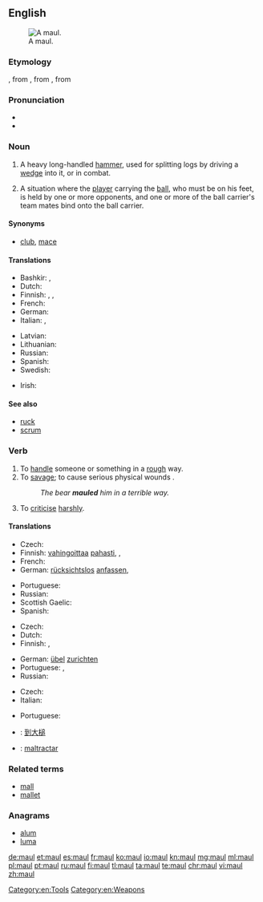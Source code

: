 {{also|Maul}}
==English==
[[Image:Monster Maul.jpg|thumb|A maul.]]

===Etymology===
{{etyl|enm|en}} {{term|malle||lang=enm|mace, maul}}, from {{etyl|xno|en}} {{term|mail|lang=fro}}, from {{etyl|fro|en}} {{term|mail|lang=fro}}, from {{etyl|la|en}} {{term|malleus||lang=la|hammer}}

===Pronunciation===
* {{rhymes|ɔːl}}
* {{homophones|lang=en|mall}}

===Noun===
{{en-noun}}

# A heavy long-handled [[hammer]], used for splitting logs by driving a [[wedge]] into it, or in combat.
# {{context|rugby|lang=en}} A situation where the [[player]] carrying the [[ball]], who must be on his feet, is held by one or more opponents, and one or more of the ball carrier's team mates bind onto the ball carrier.

====Synonyms====
* {{sense|weapon}} [[club]], [[mace]]

====Translations====
{{trans-top|heavy, long-handled hammer}}
* Bashkir: {{t|ba|балға|sc=Cyrl}}, {{t|ba|сүкеш|sc=Cyrl}}
* Dutch: {{t|nl|kloofbijl|f}}
* Finnish: {{t+|fi|moukari}}, {{t+|fi|nuija}}, {{t+|fi|leka}}
* French: {{t+|fr|merlin|m}}
* German: {{t|de|Spalthammer|m}}
* Italian: {{t+|it|maglio|m}}, {{t+|it|mazza|f}}
{{trans-mid}}
* Latvian: {{t|lv|veseris|m}}
* Lithuanian: {{t|lt|kovos kūjis}}
* Russian: {{t+|ru|кувалда|f|tr=kuválda}}
* Spanish: {{t|es|mandarria|f}}
* Swedish: {{t|sv|släggyxa|c}}
{{trans-bottom}}

{{trans-top|rugby}}
* Irish: {{t|ga|crág|f}}
{{trans-mid}}
{{trans-bottom}}

====See also====
* [[ruck]]
* [[scrum]]

===Verb===
{{en-verb}}

# To [[handle]] someone or something in a [[rough]] way.
# To [[savage]]; to cause serious physical wounds {{qualifier|usually used of an animal}}.
#: ''The bear '''mauled''' him in a terrible way.''
# {{context|figuratively|lang=en}} To [[criticise]] [[harshly]].

====Translations====
{{trans-top|handle in a rough way}}
* Czech: {{t+|cs|hrubě}} {{t|cs|zacházet}}
* Finnish: [[vahingoittaa]] [[paha|pahasti]], {{t|fi|murjoa}}, {{t|fi|pahoinpidellä}}
* French: {{t+|fr|maltraiter}}
* German: [[rücksichtslos]] [[anfassen]], {{t|de|misshandeln}}
{{trans-mid}}
* Portuguese: {{t+|pt|maltratar}}
* Russian: {{t+|ru|терзать|tr=terzát'|sc=Cyrl}}
* Scottish Gaelic: {{t|gd|slac}}
* Spanish: {{t+|es|maltratar}}
{{trans-bottom}}

{{trans-top|savage}}
* Czech: {{t|cs|potrhat}}
* Dutch: {{t+|nl|toetakelen}}
* Finnish: {{t+|fi|raadella}}, {{t+|fi|pahoinpidellä}}
{{trans-mid}}
* German: [[übel]] [[zurichten]]
* Portuguese: {{t|pt|malhar}}, {{t|pt|maltratar}}
* Russian: {{t+|ru|калечить|tr=kaléčit'|sc=Cyrl}}
{{trans-bottom}}

{{trans-top|to criticise rudely}}
* Czech: {{t|cs|ztrhat}}
* Italian: {{t|it|strapazzare}}
{{trans-mid}}
* Portuguese: {{t+|pt|maltratar}}
{{trans-bottom}}

{{checktrans-top}}
* {{ttbc|cmn}}: [[到大槌]]
{{trans-mid}}
* {{ttbc|ia}}: [[maltractar]]
{{trans-bottom}}

===Related terms===
* [[mall]]
* [[mallet]]

===Anagrams===
* [[alum#English|alum]]
* [[luma#English|luma]]

[[Category:en:Tools]]
[[Category:en:Weapons]]

[[de:maul]]
[[et:maul]]
[[es:maul]]
[[fr:maul]]
[[ko:maul]]
[[io:maul]]
[[kn:maul]]
[[mg:maul]]
[[ml:maul]]
[[pl:maul]]
[[pt:maul]]
[[ru:maul]]
[[fi:maul]]
[[tl:maul]]
[[ta:maul]]
[[te:maul]]
[[chr:maul]]
[[vi:maul]]
[[zh:maul]]